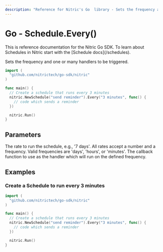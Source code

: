```yaml
---
description: "Reference for Nitric's Go  library - Sets the frequency and one or many handlers to be triggered."
---
```


# Go - Schedule.Every()

<Note>
  This is reference documentation for the Nitric Go SDK. To learn about
  Schedules in Nitric start with the [Schedule docs](/schedules).
</Note>

Sets the frequency and one or many handlers to be triggered.

```go
import (
  "github.com/nitrictech/go-sdk/nitric"
)

func main() {
  // Create a schedule that runs every 3 minutes
  nitric.NewSchedule("send reminder").Every("3 minutes", func() {
    // code which sends a reminder
  })

  nitric.Run()
}
```

## Parameters

<Properties>
  <Property name="rate" required type="string">
    The rate to run the schedule, e.g., '7 days'. All rates accept a number and
    a frequency. Valid frequencies are 'days', 'hours', or 'minutes'.
  </Property>
  <Property name="handler" required type="interface{}">
    The callback function to use as the handler which will run on the defined
    frequency.
  </Property>
</Properties>

## Examples

### Create a Schedule to run every 3 minutes

```go
import (
  "github.com/nitrictech/go-sdk/nitric"
)

func main() {
  // Create a schedule that runs every 3 minutes
  nitric.NewSchedule("send reminder").Every("3 minutes", func() {
    // code which sends a reminder
  })

  nitric.Run()
}
```
